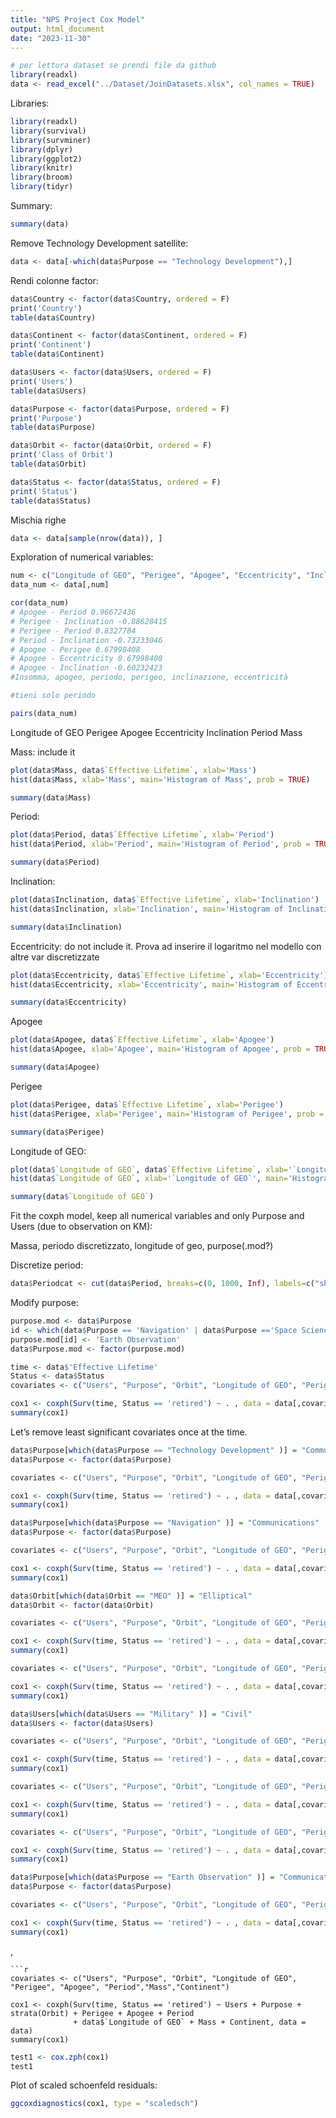 ```yaml
---
title: "NPS Project Cox Model"
output: html_document
date: "2023-11-30"
---
```


```r
# per lettura dataset se prendi file da github
library(readxl)
data <- read_excel("../Dataset/JoinDatasets.xlsx", col_names = TRUE)
```

Libraries:
```r
library(readxl)
library(survival)
library(survminer)
library(dplyr) 
library(ggplot2)
library(knitr)
library(broom)
library(tidyr)
```

Summary:
```r
summary(data)
```
Remove Technology Development satellite:
```r
data <- data[-which(data$Purpose == "Technology Development"),]
```


Rendi colonne factor:
```r
data$Country <- factor(data$Country, ordered = F)
print('Country')
table(data$Country)

data$Continent <- factor(data$Continent, ordered = F)
print('Continent')
table(data$Continent)

data$Users <- factor(data$Users, ordered = F)
print('Users')
table(data$Users)

data$Purpose <- factor(data$Purpose, ordered = F)
print('Purpose')
table(data$Purpose)

data$Orbit <- factor(data$Orbit, ordered = F)
print('Class of Orbit')
table(data$Orbit)

data$Status <- factor(data$Status, ordered = F)
print('Status')
table(data$Status)
```

Mischia righe
```r
data <- data[sample(nrow(data)), ]
```


Exploration of numerical variables:
```r
num <- c("Longitude of GEO", "Perigee", "Apogee", "Eccentricity", "Inclination", "Period", "Mass")
data_num <- data[,num]

cor(data_num)
# Apogee - Period 0.96672436  
# Perigee - Inclination -0.88628415   
# Perigee - Period 0.8327784  
# Period - Inclination -0.73233046  
# Apogee - Perigee 0.67998408  
# Apogee - Eccentricity 0.67998408  
# Apogee - Inclination -0.60232423  
#Insomma, apogeo, periodo, perigeo, inclinazione, eccentricità

#tieni solo periodo

pairs(data_num)
```

Longitude of GEO
Perigee
Apogee
Eccentricity
Inclination
Period
Mass

Mass: include it
```r
plot(data$Mass, data$`Effective Lifetime`, xlab='Mass')
hist(data$Mass, xlab='Mass', main='Histogram of Mass', prob = TRUE)

summary(data$Mass)
```
Period:
```r
plot(data$Period, data$`Effective Lifetime`, xlab='Period')
hist(data$Period, xlab='Period', main='Histogram of Period', prob = TRUE)

summary(data$Period)
```
Inclination: 
```r
plot(data$Inclination, data$`Effective Lifetime`, xlab='Inclination')
hist(data$Inclination, xlab='Inclination', main='Histogram of Inclination', prob = TRUE)

summary(data$Inclination)
```
Eccentricity: do not include it. Prova ad inserire il logaritmo nel modello con altre var discretizzate
```r
plot(data$Eccentricity, data$`Effective Lifetime`, xlab='Eccentricity')
hist(data$Eccentricity, xlab='Eccentricity', main='Histogram of Eccentricity', prob = TRUE)

summary(data$Eccentricity)
```
Apogee
```r
plot(data$Apogee, data$`Effective Lifetime`, xlab='Apogee')
hist(data$Apogee, xlab='Apogee', main='Histogram of Apogee', prob = TRUE)

summary(data$Apogee)
```
Perigee
```r
plot(data$Perigee, data$`Effective Lifetime`, xlab='Perigee')
hist(data$Perigee, xlab='Perigee', main='Histogram of Perigee', prob = TRUE)

summary(data$Perigee)
```
Longitude of GEO:
```r
plot(data$`Longitude of GEO`, data$`Effective Lifetime`, xlab='`Longitude of GEO`')
hist(data$`Longitude of GEO`, xlab='`Longitude of GEO`', main='Histogram of `Longitude of GEO`', prob = TRUE)

summary(data$`Longitude of GEO`)
```



Fit the coxph model, keep all numerical variables and only Purpose and Users (due to observation on KM):


Massa, periodo discretizzato, longitude of geo, purpose(.mod?)

Discretize period:
```r
data$Periodcat <- cut(data$Period, breaks=c(0, 1000, Inf), labels=c("short", "long"))
```

Modify purpose:
```r
purpose.mod <- data$Purpose
id <- which(data$Purpose == 'Navigation' | data$Purpose =='Space Science')
purpose.mod[id] <- 'Earth Observation'
data$Purpose.mod <- factor(purpose.mod)
```


```r
time <- data$'Effective Lifetime'
Status <- data$Status
covariates <- c("Users", "Purpose", "Orbit", "Longitude of GEO", "Perigee", "Apogee", "Eccentricity", "Inclination", "Period","Mass","Continent")

cox1 <- coxph(Surv(time, Status == 'retired') ~ . , data = data[,covariates])
summary(cox1)
```



Let's remove least significant covariates once at the time.
```r
data$Purpose[which(data$Purpose == "Technology Development" )] = "Communications"
data$Purpose <- factor(data$Purpose)
```

```r
covariates <- c("Users", "Purpose", "Orbit", "Longitude of GEO", "Perigee", "Apogee", "Eccentricity", "Inclination", "Period","Mass","Continent")

cox1 <- coxph(Surv(time, Status == 'retired') ~ . , data = data[,covariates])
summary(cox1)
```
```r
data$Purpose[which(data$Purpose == "Navigation" )] = "Communications"
data$Purpose <- factor(data$Purpose)
```

```r
covariates <- c("Users", "Purpose", "Orbit", "Longitude of GEO", "Perigee", "Apogee", "Eccentricity", "Inclination", "Period","Mass","Continent")

cox1 <- coxph(Surv(time, Status == 'retired') ~ . , data = data[,covariates])
summary(cox1)
```
```r
data$Orbit[which(data$Orbit == "MEO" )] = "Elliptical"
data$Orbit <- factor(data$Orbit)
```

```r
covariates <- c("Users", "Purpose", "Orbit", "Longitude of GEO", "Perigee", "Apogee", "Eccentricity", "Inclination", "Period","Mass","Continent")

cox1 <- coxph(Surv(time, Status == 'retired') ~ . , data = data[,covariates])
summary(cox1)
```

```r
covariates <- c("Users", "Purpose", "Orbit", "Longitude of GEO", "Perigee", "Apogee", "Inclination", "Period","Mass","Continent")

cox1 <- coxph(Surv(time, Status == 'retired') ~ . , data = data[,covariates])
summary(cox1)
```

```r
data$Users[which(data$Users == "Military" )] = "Civil"
data$Users <- factor(data$Users)
```

```r
covariates <- c("Users", "Purpose", "Orbit", "Longitude of GEO", "Perigee", "Apogee", "Eccentricity", "Inclination", "Period","Mass","Continent")

cox1 <- coxph(Surv(time, Status == 'retired') ~ . , data = data[,covariates])
summary(cox1)
```

```r
covariates <- c("Users", "Purpose", "Orbit", "Longitude of GEO", "Perigee", "Apogee", "Inclination", "Period","Mass","Continent")

cox1 <- coxph(Surv(time, Status == 'retired') ~ . , data = data[,covariates])
summary(cox1)
```


```r
covariates <- c("Users", "Purpose", "Orbit", "Longitude of GEO", "Perigee", "Apogee", "Period","Mass","Continent")

cox1 <- coxph(Surv(time, Status == 'retired') ~ . , data = data[,covariates])
summary(cox1)
```

```r
data$Purpose[which(data$Purpose == "Earth Observation" )] = "Communications"
data$Purpose <- factor(data$Purpose)
```

```r
covariates <- c("Users", "Purpose", "Orbit", "Longitude of GEO", "Perigee", "Apogee", "Period","Mass","Continent")

cox1 <- coxph(Surv(time, Status == 'retired') ~ . , data = data[,covariates])
summary(cox1)
```



,
```
```r
covariates <- c("Users", "Purpose", "Orbit", "Longitude of GEO", "Perigee", "Apogee", "Period","Mass","Continent")

cox1 <- coxph(Surv(time, Status == 'retired') ~ Users + Purpose + strata(Orbit) + Perigee + Apogee + Period
              + data$`Longitude of GEO` + Mass + Continent, data = data)
summary(cox1)
```

```r
test1 <- cox.zph(cox1)
test1
```


Plot of scaled schoenfeld residuals:
```r
ggcoxdiagnostics(cox1, type = "scaledsch")
```


